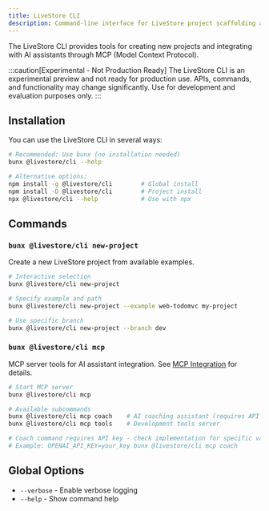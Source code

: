 ```yaml
---
title: LiveStore CLI
description: Command-line interface for LiveStore project scaffolding and development tools.
---
```


The LiveStore CLI provides tools for creating new projects and integrating with AI assistants through MCP (Model Context Protocol).

:::caution[Experimental - Not Production Ready]
The LiveStore CLI is an experimental preview and not ready for production use. APIs, commands, and functionality may change significantly. Use for development and evaluation purposes only.
:::

## Installation

You can use the LiveStore CLI in several ways:

```bash
# Recommended: Use bunx (no installation needed)
bunx @livestore/cli --help

# Alternative options:
npm install -g @livestore/cli        # Global install
npm install -D @livestore/cli        # Project install  
npx @livestore/cli --help            # Use with npx
```

## Commands

### `bunx @livestore/cli new-project`
Create a new LiveStore project from available examples.

```bash
# Interactive selection
bunx @livestore/cli new-project

# Specify example and path
bunx @livestore/cli new-project --example web-todomvc my-project

# Use specific branch
bunx @livestore/cli new-project --branch dev
```

### `bunx @livestore/cli mcp`
MCP server tools for AI assistant integration. See [MCP Integration](/reference/mcp) for details.

```bash
# Start MCP server
bunx @livestore/cli mcp

# Available subcommands
bunx @livestore/cli mcp coach    # AI coaching assistant (requires API key env var)
bunx @livestore/cli mcp tools    # Development tools server

# Coach command requires API key - check implementation for specific variable name
# Example: OPENAI_API_KEY=your_key bunx @livestore/cli mcp coach
```

## Global Options

- `--verbose` - Enable verbose logging
- `--help` - Show command help